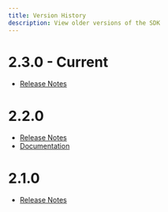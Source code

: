 ```yaml
---
title: Version History
description: View older versions of the SDK
---
```



# 2.3.0 - Current
- [Release Notes](https://github.com/codesandbox/codesandbox-sdk/releases/tag/v2.3.0)

# 2.2.0
- [Release Notes](https://github.com/codesandbox/codesandbox-sdk/releases/tag/v2.2.0)
- [Documentation](https://projects-docs-git-v2-codesandbox1.vercel.app/docs/sdk)

# 2.1.0
- [Release Notes](https://github.com/codesandbox/codesandbox-sdk/releases/tag/v2.1.0)








